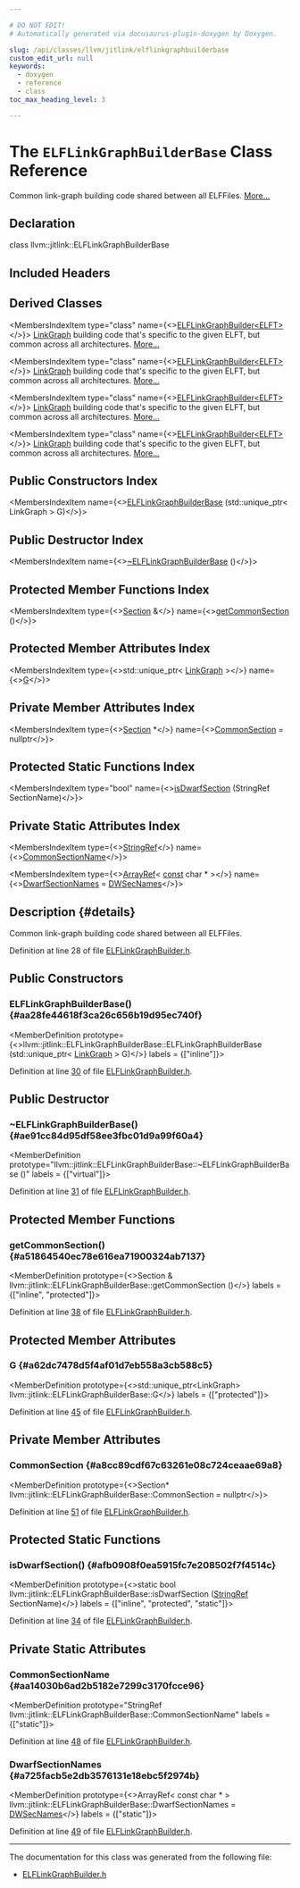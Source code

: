 ```yaml
---

# DO NOT EDIT!
# Automatically generated via docusaurus-plugin-doxygen by Doxygen.

slug: /api/classes/llvm/jitlink/elflinkgraphbuilderbase
custom_edit_url: null
keywords:
  - doxygen
  - reference
  - class
toc_max_heading_level: 3

---
```





# The `ELFLinkGraphBuilderBase` Class Reference

<DoxygenPage pluginConfig={pluginConfig}>

Common link-graph building code shared between all ELFFiles. <a href="#details">More...</a>

## Declaration

<CodeBlock>class llvm::jitlink::ELFLinkGraphBuilderBase</CodeBlock>

## Included Headers

<IncludesList>
<IncludesListItem
  filePath="ExecutionEngine/JITLink/ELFLinkGraphBuilder.h"
  permalink="/docs/api/files/lib/lib/executionengine/lib/executionengine/jitlink/elflinkgraphbuilder-h"
  isLocal="true" />
</IncludesList>

## Derived Classes

<MembersIndex>

<MembersIndexItem
  type="class"
  name={<><a href="/docs/api/classes/llvm/jitlink/elflinkgraphbuilder">ELFLinkGraphBuilder&lt;ELFT&gt;</a></>}>
<a href="/docs/api/classes/llvm/jitlink/linkgraph">LinkGraph</a> building code that&#39;s specific to the given ELFT, but common across all architectures. <a href="/docs/api/classes/llvm/jitlink/elflinkgraphbuilder/#details">More...</a>
</MembersIndexItem>

<MembersIndexItem
  type="class"
  name={<><a href="/docs/api/classes/llvm/jitlink/elflinkgraphbuilder">ELFLinkGraphBuilder&lt;ELFT&gt;</a></>}>
<a href="/docs/api/classes/llvm/jitlink/linkgraph">LinkGraph</a> building code that&#39;s specific to the given ELFT, but common across all architectures. <a href="/docs/api/classes/llvm/jitlink/elflinkgraphbuilder/#details">More...</a>
</MembersIndexItem>

<MembersIndexItem
  type="class"
  name={<><a href="/docs/api/classes/llvm/jitlink/elflinkgraphbuilder">ELFLinkGraphBuilder&lt;ELFT&gt;</a></>}>
<a href="/docs/api/classes/llvm/jitlink/linkgraph">LinkGraph</a> building code that&#39;s specific to the given ELFT, but common across all architectures. <a href="/docs/api/classes/llvm/jitlink/elflinkgraphbuilder/#details">More...</a>
</MembersIndexItem>

<MembersIndexItem
  type="class"
  name={<><a href="/docs/api/classes/llvm/jitlink/elflinkgraphbuilder">ELFLinkGraphBuilder&lt;ELFT&gt;</a></>}>
<a href="/docs/api/classes/llvm/jitlink/linkgraph">LinkGraph</a> building code that&#39;s specific to the given ELFT, but common across all architectures. <a href="/docs/api/classes/llvm/jitlink/elflinkgraphbuilder/#details">More...</a>
</MembersIndexItem>

</MembersIndex>

## Public Constructors Index

<MembersIndex>

<MembersIndexItem
  name={<><a href="#aa28fe44618f3ca26c656b19d95ec740f">ELFLinkGraphBuilderBase</a> (std::unique&#95;ptr&lt; LinkGraph &gt; G)</>}>
</MembersIndexItem>

</MembersIndex>

## Public Destructor Index

<MembersIndex>

<MembersIndexItem
  name={<><a href="#ae91cc84d95df58ee3fbc01d9a99f60a4">~ELFLinkGraphBuilderBase</a> ()</>}>
</MembersIndexItem>

</MembersIndex>

## Protected Member Functions Index

<MembersIndex>

<MembersIndexItem
  type={<><a href="/docs/api/classes/llvm/jitlink/section">Section</a> &amp;</>}
  name={<><a href="#a51864540ec78e616ea71900324ab7137">getCommonSection</a> ()</>}>
</MembersIndexItem>

</MembersIndex>

## Protected Member Attributes Index

<MembersIndex>

<MembersIndexItem
  type={<>std::unique&#95;ptr&lt; <a href="/docs/api/classes/llvm/jitlink/linkgraph">LinkGraph</a> &gt;</>}
  name={<><a href="#a62dc7478d5f4af01d7eb558a3cb588c5">G</a></>}>
</MembersIndexItem>

</MembersIndex>

## Private Member Attributes Index

<MembersIndex>

<MembersIndexItem
  type={<><a href="/docs/api/classes/llvm/jitlink/section">Section</a> &#42;</>}
  name={<><a href="#a8cc89cdf67c63261e08c724ceaae69a8">CommonSection</a> = nullptr</>}>
</MembersIndexItem>

</MembersIndex>

## Protected Static Functions Index

<MembersIndex>

<MembersIndexItem
  type="bool"
  name={<><a href="#afb0908f0ea5915fc7e208502f7f4514c">isDwarfSection</a> (StringRef SectionName)</>}>
</MembersIndexItem>

</MembersIndex>

## Private Static Attributes Index

<MembersIndex>

<MembersIndexItem
  type={<><a href="/docs/api/classes/llvm/stringref">StringRef</a></>}
  name={<><a href="#aa14030b6ad2b5182e7299c3170fcce96">CommonSectionName</a></>}>
</MembersIndexItem>

<MembersIndexItem
  type={<><a href="/docs/api/classes/llvm/arrayref">ArrayRef</a>&lt; <a href="/docs/api/files/lib/lib/target/lib/target/aarch64/aarch64promoteconstant-cpp/#a90f8350fecae261c25be85d38b451bff">const</a> char &#42; &gt;</>}
  name={<><a href="#a725facb5e2db3576131e18ebc5f2974b">DwarfSectionNames</a> = <a href="/docs/api/files/lib/lib/executionengine/lib/executionengine/jitlink/elflinkgraphbuilder-cpp/#aa414cbd2ba987c1d80b7daae68fd11b4">DWSecNames</a></>}>
</MembersIndexItem>

</MembersIndex>

## Description {#details}

Common link-graph building code shared between all ELFFiles.

Definition at line 28 of file <a href="/docs/api/files/lib/lib/executionengine/lib/executionengine/jitlink/elflinkgraphbuilder-h">ELFLinkGraphBuilder.h</a>.

<SectionDefinition>

## Public Constructors

### ELFLinkGraphBuilderBase() {#aa28fe44618f3ca26c656b19d95ec740f}

<MemberDefinition
  prototype={<>llvm::jitlink::ELFLinkGraphBuilderBase::ELFLinkGraphBuilderBase (std::unique&#95;ptr&lt; <a href="/docs/api/classes/llvm/jitlink/linkgraph">LinkGraph</a> &gt; G)</>}
  labels = {["inline"]}>

Definition at line <a href="/docs/api/files/lib/lib/executionengine/lib/executionengine/jitlink/elflinkgraphbuilder-h/#l00030">30</a> of file <a href="/docs/api/files/lib/lib/executionengine/lib/executionengine/jitlink/elflinkgraphbuilder-h">ELFLinkGraphBuilder.h</a>.
</MemberDefinition>

</SectionDefinition>

<SectionDefinition>

## Public Destructor

### ~ELFLinkGraphBuilderBase() {#ae91cc84d95df58ee3fbc01d9a99f60a4}

<MemberDefinition
  prototype="llvm::jitlink::ELFLinkGraphBuilderBase::~ELFLinkGraphBuilderBase ()"
  labels = {["virtual"]}>

Definition at line <a href="/docs/api/files/lib/lib/executionengine/lib/executionengine/jitlink/elflinkgraphbuilder-h/#l00031">31</a> of file <a href="/docs/api/files/lib/lib/executionengine/lib/executionengine/jitlink/elflinkgraphbuilder-h">ELFLinkGraphBuilder.h</a>.
</MemberDefinition>

</SectionDefinition>

<SectionDefinition>

## Protected Member Functions

### getCommonSection() {#a51864540ec78e616ea71900324ab7137}

<MemberDefinition
  prototype={<>Section &amp; llvm::jitlink::ELFLinkGraphBuilderBase::getCommonSection ()</>}
  labels = {["inline", "protected"]}>

Definition at line <a href="/docs/api/files/lib/lib/executionengine/lib/executionengine/jitlink/elflinkgraphbuilder-h/#l00038">38</a> of file <a href="/docs/api/files/lib/lib/executionengine/lib/executionengine/jitlink/elflinkgraphbuilder-h">ELFLinkGraphBuilder.h</a>.
</MemberDefinition>

</SectionDefinition>

<SectionDefinition>

## Protected Member Attributes

### G {#a62dc7478d5f4af01d7eb558a3cb588c5}

<MemberDefinition
  prototype={<>std::unique&#95;ptr&lt;LinkGraph&gt; llvm::jitlink::ELFLinkGraphBuilderBase::G</>}
  labels = {["protected"]}>

Definition at line <a href="/docs/api/files/lib/lib/executionengine/lib/executionengine/jitlink/elflinkgraphbuilder-h/#l00045">45</a> of file <a href="/docs/api/files/lib/lib/executionengine/lib/executionengine/jitlink/elflinkgraphbuilder-h">ELFLinkGraphBuilder.h</a>.
</MemberDefinition>

</SectionDefinition>

<SectionDefinition>

## Private Member Attributes

### CommonSection {#a8cc89cdf67c63261e08c724ceaae69a8}

<MemberDefinition
  prototype={<>Section&#42; llvm::jitlink::ELFLinkGraphBuilderBase::CommonSection = nullptr</>}>

Definition at line <a href="/docs/api/files/lib/lib/executionengine/lib/executionengine/jitlink/elflinkgraphbuilder-h/#l00051">51</a> of file <a href="/docs/api/files/lib/lib/executionengine/lib/executionengine/jitlink/elflinkgraphbuilder-h">ELFLinkGraphBuilder.h</a>.
</MemberDefinition>

</SectionDefinition>

<SectionDefinition>

## Protected Static Functions

### isDwarfSection() {#afb0908f0ea5915fc7e208502f7f4514c}

<MemberDefinition
  prototype={<>static bool llvm::jitlink::ELFLinkGraphBuilderBase::isDwarfSection (<a href="/docs/api/classes/llvm/stringref">StringRef</a> SectionName)</>}
  labels = {["inline", "protected", "static"]}>

Definition at line <a href="/docs/api/files/lib/lib/executionengine/lib/executionengine/jitlink/elflinkgraphbuilder-h/#l00034">34</a> of file <a href="/docs/api/files/lib/lib/executionengine/lib/executionengine/jitlink/elflinkgraphbuilder-h">ELFLinkGraphBuilder.h</a>.
</MemberDefinition>

</SectionDefinition>

<SectionDefinition>

## Private Static Attributes

### CommonSectionName {#aa14030b6ad2b5182e7299c3170fcce96}

<MemberDefinition
  prototype="StringRef llvm::jitlink::ELFLinkGraphBuilderBase::CommonSectionName"
  labels = {["static"]}>

Definition at line <a href="/docs/api/files/lib/lib/executionengine/lib/executionengine/jitlink/elflinkgraphbuilder-h/#l00048">48</a> of file <a href="/docs/api/files/lib/lib/executionengine/lib/executionengine/jitlink/elflinkgraphbuilder-h">ELFLinkGraphBuilder.h</a>.
</MemberDefinition>

### DwarfSectionNames {#a725facb5e2db3576131e18ebc5f2974b}

<MemberDefinition
  prototype={<>ArrayRef&lt; const char &#42; &gt; llvm::jitlink::ELFLinkGraphBuilderBase::DwarfSectionNames = <a href="/docs/api/files/lib/lib/executionengine/lib/executionengine/jitlink/elflinkgraphbuilder-cpp/#aa414cbd2ba987c1d80b7daae68fd11b4">DWSecNames</a></>}
  labels = {["static"]}>

Definition at line <a href="/docs/api/files/lib/lib/executionengine/lib/executionengine/jitlink/elflinkgraphbuilder-h/#l00049">49</a> of file <a href="/docs/api/files/lib/lib/executionengine/lib/executionengine/jitlink/elflinkgraphbuilder-h">ELFLinkGraphBuilder.h</a>.
</MemberDefinition>

</SectionDefinition>

<hr/>

The documentation for this class was generated from the following file:

<ul>
<li><a href="/docs/api/files/lib/lib/executionengine/lib/executionengine/jitlink/elflinkgraphbuilder-h">ELFLinkGraphBuilder.h</a></li>
</ul>

</DoxygenPage>
